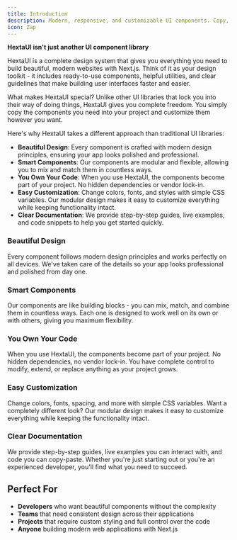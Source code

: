 ```yaml
---
title: Introduction
description: Modern, responsive, and customizable UI components. Copy, adapt, and personalize them.
icon: Zap
---
```


**HextaUI isn't just another UI component library**

HextaUI is a complete design system that gives you everything you need to build beautiful, modern websites with Next.js. Think of it as your design toolkit - it includes ready-to-use components, helpful utilities, and clear guidelines that make building user interfaces faster and easier.

What makes HextaUI special? Unlike other UI libraries that lock you into their way of doing things, HextaUI gives you complete freedom. You simply copy the components you need into your project and customize them however you want.

Here's why HextaUI takes a different approach than traditional UI libraries:

- **Beautiful Design**: Every component is crafted with modern design principles, ensuring your app looks polished and professional.
- **Smart Components**: Our components are modular and flexible, allowing you to mix and match them in countless ways.
- **You Own Your Code**: When you use HextaUI, the components become part of your project. No hidden dependencies or vendor lock-in.
- **Easy Customization**: Change colors, fonts, and styles with simple CSS variables. Our modular design makes it easy to customize everything while keeping functionality intact.
- **Clear Documentation**: We provide step-by-step guides, live examples, and code snippets to help you get started quickly.

### Beautiful Design

Every component follows modern design principles and works perfectly on all devices. We've taken care of the details so your app looks professional and polished from day one.

### Smart Components

Our components are like building blocks - you can mix, match, and combine them in countless ways. Each one is designed to work well on its own or with others, giving you maximum flexibility.

### You Own Your Code

When you use HextaUI, the components become part of your project. No hidden dependencies, no vendor lock-in. You have complete control to modify, extend, or replace anything as your project grows.

### Easy Customization

Change colors, fonts, spacing, and more with simple CSS variables. Want a completely different look? Our modular design makes it easy to customize everything while keeping the functionality intact.

### Clear Documentation

We provide step-by-step guides, live examples you can interact with, and code you can copy-paste. Whether you're just starting out or you're an experienced developer, you'll find what you need to succeed.

## Perfect For

- **Developers** who want beautiful components without the complexity
- **Teams** that need consistent design across their applications
- **Projects** that require custom styling and full control over the code
- **Anyone** building modern web applications with Next.js
